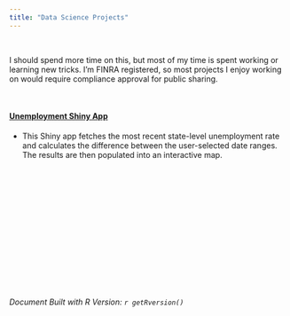 ```yaml
---
title: "Data Science Projects"
---
```



<br/>

I should spend more time on this, but most of my time is spent working or learning new tricks.  I'm FINRA registered, so most projects I enjoy working on would require compliance approval for public sharing.   

<br/>


#### [Unemployment Shiny App](https://dettman.shinyapps.io/UnemploymentApp/)

 - This Shiny app fetches the most recent state-level unemployment rate and calculates the difference between the user-selected date ranges. The results are then populated into an interactive map.


<br/>



<br/>


<br/>
<br/>

<br/>


<br/>

<br/>




<br/>



*Document Built with R Version: `r getRversion()`*




